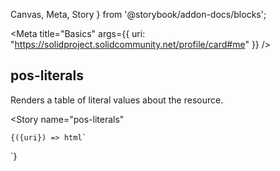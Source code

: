 



  Canvas,
  Meta,
  Story
} from '@storybook/addon-docs/blocks';

<Meta
  title="Basics"
  args={{ uri: "https://solidproject.solidcommunity.net/profile/card#me" }}
/>


## pos-literals

Renders a table of literal values about the resource.

<Canvas
  withSource="open">
  <Story
    name="pos-literals"
  >
    {({uri}) => html`
<pos-resource uri=${uri}>
   <pos-literals />
</pos-resource>
    `}
  </Story>
</Canvas>
